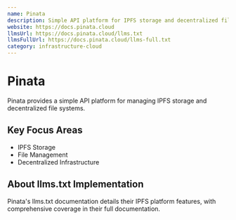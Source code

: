 ```yaml
---
name: Pinata
description: Simple API platform for IPFS storage and decentralized file management
website: https://docs.pinata.cloud
llmsUrl: https://docs.pinata.cloud/llms.txt
llmsFullUrl: https://docs.pinata.cloud/llms-full.txt
category: infrastructure-cloud
---
```


# Pinata

Pinata provides a simple API platform for managing IPFS storage and decentralized file systems.

## Key Focus Areas

- IPFS Storage
- File Management
- Decentralized Infrastructure

## About llms.txt Implementation

Pinata's llms.txt documentation details their IPFS platform features, with comprehensive coverage in their full documentation.
